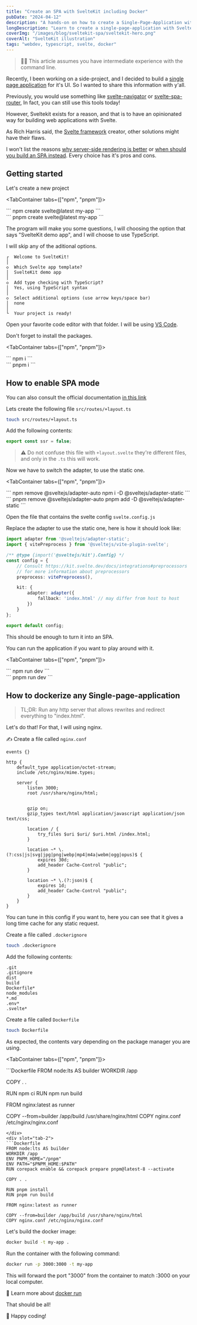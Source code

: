 ```yaml
---
title: "Create an SPA with SvelteKit including Docker"
pubDate: "2024-04-12"
description: "A hands-on on how to create a Single-Page-Application with SvelteKit"
longDescription: "Learn to create a single-page-application with SvelteKit, TypeScript and deploy it using Docker"
coverImg: "/images/blog/sveltekit-spa/sveltekit-hero.png"
coverAlt: "SvelteKit illustration"
tags: "webdev, typescript, svelte, docker"
---
```




> 🧑‍💻 This article assumes you have intermediate experience with the command line.

Recently, I been working on a side-project, and I decided to build a [single page application](https://en.wikipedia.org/wiki/Single-page_application) for it's UI. So I wanted to share this information with y'all.

Previously, you would use something like [svelte-navigator](https://www.npmjs.com/package/svelte-navigator) or [svelte-spa-router](https://github.com/ItalyPaleAle/svelte-spa-router), In fact, you can still use this tools today!

However, Sveltekit exists for a reason, and that is to have an opinionated way for building web applications with Svelte.

<Tweet id="https://twitter.com/Rich_Harris/status/1376578502833606658" />

<Tweet id="https://twitter.com/Rich_Harris/status/1376590688717045762" />

As Rich Harris said, the [Svelte framework](https://en.wikipedia.org/wiki/Svelte) creator, other solutions might have their flaws.

I won't list the reasons [why server-side rendering is better](https://www.phind.com/search?q=Why+should+I+avoid+building+a+single-page-application+and+prefer+a+solution+with+server-side+rendering+instead%3F&ignoreSearchResults=false&allowMultiSearch=false) or [when should you build an SPA instead](https://www.phind.com/search?q=When+should+I+prefer+building+a+single-page-application+instead+of+running+a+server+that+provides+SSR.++What+are+it%27s+benefits%3F&ignoreSearchResults=false&allowMultiSearch=false). Every choice has it's pros and cons.

## Getting started

Let's create a new project

<TabContainer tabs={["npm", "pnpm"]}>
<div slot="tab-1">
```
npm create svelte@latest my-app
```
</div>
<div slot="tab-2">
```
pnpm create svelte@latest my-app
```
</div>
</TabContainer>

The program will make you some questions, I will choosing the option that says "SvelteKit demo app", and I will choose to use TypeScript.

I will skip any of the aditional options.

```
┌  Welcome to SvelteKit!
│
◇  Which Svelte app template?
│  SvelteKit demo app
│
◇  Add type checking with TypeScript?
│  Yes, using TypeScript syntax
│
◇  Select additional options (use arrow keys/space bar)
│  none
│
└  Your project is ready!
```

Open your favorite code editor with that folder. I will be using [VS Code](https://code.visualstudio.com/).

Don't forget to install the packages.

<TabContainer tabs={["npm", "pnpm"]}>
<div slot="tab-1">
```
npm i
```
</div>
<div slot="tab-2">
```
pnpm i
```
</div>
</TabContainer>

## How to enable SPA mode

You can also consult the official documentation [in this link](https://kit.svelte.dev/docs/single-page-apps)

Lets create the following file `src/routes/+layout.ts`

```sh
touch src/routes/+layout.ts
```

Add the following contents:

```ts
export const ssr = false;
```

> ⚠ Do not confuse this file with `+layout.svelte` they're different files, and only in the `.ts` this will work.

Now we have to switch the adapter, to use the static one.

<TabContainer tabs={["npm", "pnpm"]}>
<div slot="tab-1">
```
npm remove @sveltejs/adapter-auto
npm i -D @sveltejs/adapter-static
```
</div>
<div slot="tab-2">
```
pnpm remove @sveltejs/adapter-auto
pnpm add -D @sveltejs/adapter-static
```
</div>
</TabContainer>

Open the file that contains the svelte config `svelte.config.js`

Replace the adapter to use the static one, here is how it should look like:

```ts
import adapter from '@sveltejs/adapter-static';
import { vitePreprocess } from '@sveltejs/vite-plugin-svelte';

/** @type {import('@sveltejs/kit').Config} */
const config = {
	// Consult https://kit.svelte.dev/docs/integrations#preprocessors
	// for more information about preprocessors
	preprocess: vitePreprocess(),

	kit: {
		adapter: adapter({
			fallback: 'index.html' // may differ from host to host
		})
	}
};

export default config;
```

This should be enough to turn it into an SPA.

You can run the application if you want to play around with it.

<TabContainer tabs={["npm", "pnpm"]}>
<div slot="tab-1">
```
npm run dev
```
</div>
<div slot="tab-2">
```
pnpm run dev
```
</div>
</TabContainer>

## How to dockerize any Single-page-application

> TL;DR: Run any http server that allows rewrites and redirect everything to "index.html".

Let's do that! For that, I will using nginx.

✍ Create a file called `nginx.conf`

```
events {}

http {
    default_type application/octet-stream;
    include /etc/nginx/mime.types;

    server {
        listen 3000;
        root /usr/share/nginx/html;

        
        gzip on;
        gzip_types text/html application/javascript application/json text/css;

        location / {
            try_files $uri $uri/ $uri.html /index.html;
        }

        location ~* \.(?:css|js|svg|jpg|png|webp|mp4|m4a|webm|ogg|opus)$ {
            expires 30d;
            add_header Cache-Control "public";
        }

        location ~* \.(?:json)$ {
            expires 1d;
            add_header Cache-Control "public";
        }
    }
}
```

You can tune in this config if you want to, here you can see that it gives a long time cache for any static request.

Create a file called `.dockerignore`

```sh
touch .dockerignore
```

Add the following contents:

```
.git
.gitignore
dist
build
Dockerfile*
node_modules
*.md
.env*
.svelte*
```

Create a file called `Dockerfile`
```sh
touch Dockerfile
```

As expected, the contents vary depending on the package manager you are using.

<TabContainer tabs={["npm", "pnpm"]}>
<div slot="tab-1">
```Dockerfile
FROM node:lts AS builder
WORKDIR /app

COPY . .

RUN npm ci
RUN npm run build

FROM nginx:latest as runner

COPY --from=builder /app/build /usr/share/nginx/html
COPY nginx.conf /etc/nginx/nginx.conf
```
</div>
<div slot="tab-2">
```Dockerfile
FROM node:lts AS builder
WORKDIR /app
ENV PNPM_HOME="/pnpm"
ENV PATH="$PNPM_HOME:$PATH"
RUN corepack enable && corepack prepare pnpm@latest-8 --activate

COPY . .

RUN pnpm install
RUN pnpm run build

FROM nginx:latest as runner

COPY --from=builder /app/build /usr/share/nginx/html
COPY nginx.conf /etc/nginx/nginx.conf
```
</div>
</TabContainer>

Let's build the docker image:

```sh
docker build -t my-app .
```

Run the container with the following command:

```sh
docker run -p 3000:3000 -t my-app
```

This will forward the port "3000" from the container to match :3000 on your local computer.

🧠 Learn more about [docker run](https://docs.docker.com/reference/cli/docker/container/run/)

That should be all!

👋 Happy coding!
